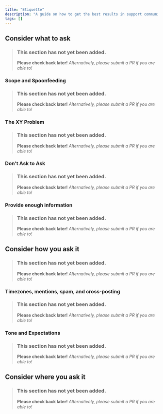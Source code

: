 ```yaml
---
title: "Etiquette"
description: "A guide on how to get the best results in support communities."
tags: []
---
```


## Consider what to ask
> ### This section has not yet been added.
> **Please check back later!** *Alternatively, please submit a PR if you are able to!*
<v comment="Why this matters" />

### Scope and Spoonfeeding
> ### This section has not yet been added.
> **Please check back later!** *Alternatively, please submit a PR if you are able to!*
<v comment="At least try to solve the problem, or show that you can progress after you get the current problem solved" />

### The XY Problem
> ### This section has not yet been added.
> **Please check back later!** *Alternatively, please submit a PR if you are able to!*
<v comment="How does I do this specific aspect of some stupid workaround?" />

### Don't Ask to Ask
> ### This section has not yet been added.
> **Please check back later!** *Alternatively, please submit a PR if you are able to!*
<v comment="Does anyone know how to configure a spigot plugin?" />

### Provide enough information
> ### This section has not yet been added.
> **Please check back later!** *Alternatively, please submit a PR if you are able to!*
<v comment="Logs, pastebins, platform, etc." />

## Consider how you ask it
> ### This section has not yet been added.
> **Please check back later!** *Alternatively, please submit a PR if you are able to!*
<v comment="Be considerate" />

### Timezones, mentions, spam, and cross-posting
> ### This section has not yet been added.
> **Please check back later!** *Alternatively, please submit a PR if you are able to!*
<v comment="If people are not answering, this wont help. Also, timezones exist." />

### Tone and Expectations
> ### This section has not yet been added.
> **Please check back later!** *Alternatively, please submit a PR if you are able to!*
<v comment="Most support communities are volunteers. And still be respectful even if they are not." />

## Consider where you ask it
> ### This section has not yet been added.
> **Please check back later!** *Alternatively, please submit a PR if you are able to!*
<v comment="Dont ask for very specific questions in a general channel, etc. Ask in the most relevant place. Link to other section." />